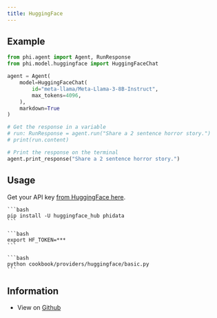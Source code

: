 ```yaml
---
title: HuggingFace
---
```


## Example

<CodeGroup>

```python agent.py
from phi.agent import Agent, RunResponse
from phi.model.huggingface import HuggingFaceChat

agent = Agent(
    model=HuggingFaceChat(
        id="meta-llama/Meta-Llama-3-8B-Instruct",
        max_tokens=4096,
    ),
    markdown=True
)

# Get the response in a variable
# run: RunResponse = agent.run("Share a 2 sentence horror story.")
# print(run.content)

# Print the response on the terminal
agent.print_response("Share a 2 sentence horror story.")
```

</CodeGroup>

## Usage

Get your API key [from HuggingFace here](https://huggingface.co/settings/tokens).

<Steps>
  <Snippet file="create-venv-step.mdx" />

  <Step title="Install libraries">

    ```bash
    pip install -U huggingface_hub phidata
    ```

  </Step>

  <Step title="Export Environment Variables">

    ```bash
    export HF_TOKEN=***
    ```

  </Step>

  <Step title="Run HuggingFace Agent">

    ```bash
    python cookbook/providers/huggingface/basic.py
    ```

  </Step>

  </Steps>

## Information

- View on [Github](https://github.com/agno-agi/phidata/tree/main/cookbook/providers/huggingface/basic.py)

